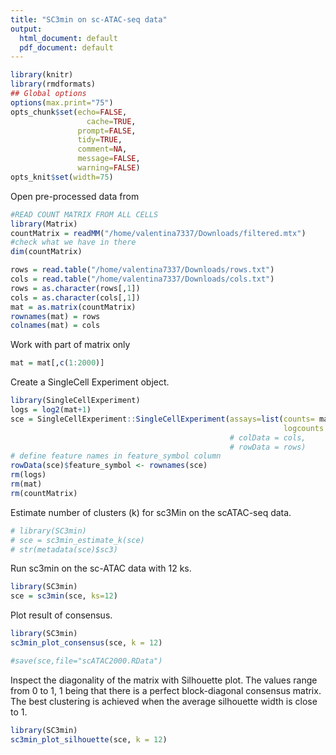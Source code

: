 ```yaml
---
title: "SC3min on sc-ATAC-seq data"
output:
  html_document: default
  pdf_document: default
---
```


```r
library(knitr)
library(rmdformats)
## Global options
options(max.print="75")
opts_chunk$set(echo=FALSE,
	             cache=TRUE,
               prompt=FALSE,
               tidy=TRUE,
               comment=NA,
               message=FALSE,
               warning=FALSE)
opts_knit$set(width=75)
```
Open pre-processed data from 
```r
#READ COUNT MATRIX FROM ALL CELLS
library(Matrix)
countMatrix = readMM("/home/valentina7337/Downloads/filtered.mtx")
#check what we have in there
dim(countMatrix)
```


```r
rows = read.table("/home/valentina7337/Downloads/rows.txt")
cols = read.table("/home/valentina7337/Downloads/cols.txt")
rows = as.character(rows[,1])
cols = as.character(cols[,1])
mat = as.matrix(countMatrix)
rownames(mat) = rows
colnames(mat) = cols
```
Work with part of matrix only
```r
mat = mat[,c(1:2000)]
```

Create a SingleCell Experiment object.
```r
library(SingleCellExperiment)
logs = log2(mat+1)
sce = SingleCellExperiment::SingleCellExperiment(assays=list(counts= mat, 
                                                             logcounts = as.matrix(logs)))
                                                 # colData = cols,
                                                 # rowData = rows)
# define feature names in feature_symbol column
rowData(sce)$feature_symbol <- rownames(sce)
rm(logs)
rm(mat)
rm(countMatrix)
```

Estimate number of clusters (k) for sc3Min on the scATAC-seq data.
```r
# library(SC3min)
# sce = sc3min_estimate_k(sce)
# str(metadata(sce)$sc3)
```
Run sc3min on the sc-ATAC data with 12 ks.
```r
library(SC3min)
sce = sc3min(sce, ks=12)
```
Plot result of consensus. 
```r
library(SC3min)
sc3min_plot_consensus(sce, k = 12)
```

```r
#save(sce,file="scATAC2000.RData")
```
Inspect the diagonality of the matrix with Silhouette plot. The values range from 0 to 1, 1 being that there is a perfect block-diagonal consensus matrix. The best clustering is achieved when the average silhouette width is close to 1. 
```r
library(SC3min)
sc3min_plot_silhouette(sce, k = 12)

```